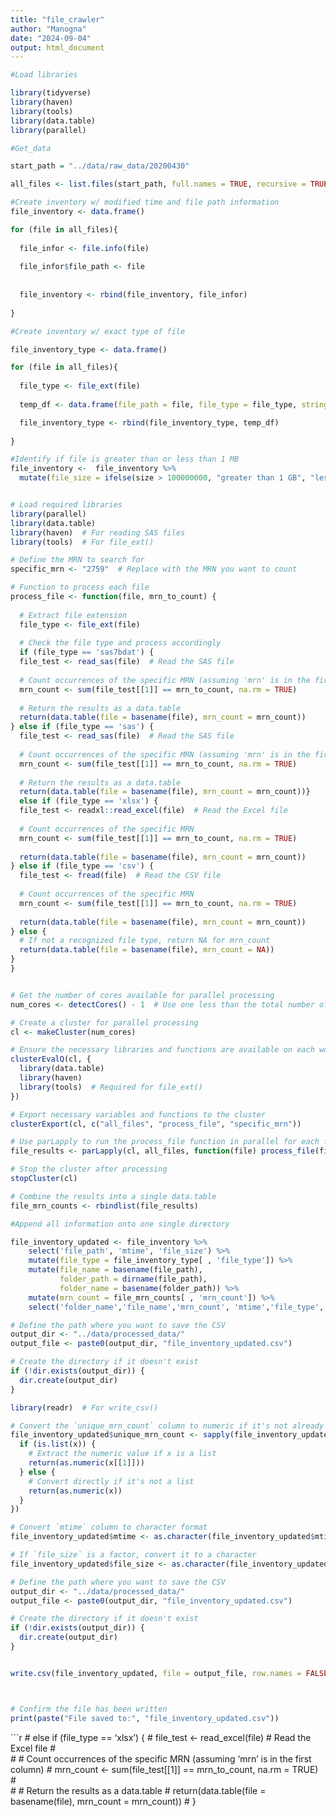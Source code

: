 ---
title: "file_crawler"
author: "Manogna"
date: "2024-09-04"
output: html_document
---


```{r}
#Load libraries

library(tidyverse)
library(haven)
library(tools)
library(data.table)
library(parallel)

#Get_data

start_path = "../data/raw_data/20200430"

all_files <- list.files(start_path, full.names = TRUE, recursive = TRUE)

#Create inventory w/ modified time and file path information
file_inventory <- data.frame()

for (file in all_files){ 
  
  file_infor <- file.info(file)
  
  file_infor$file_path <- file
  
  
  file_inventory <- rbind(file_inventory, file_infor)
  
}

#Create inventory w/ exact type of file

file_inventory_type <- data.frame()

for (file in all_files){ 
  
  file_type <- file_ext(file)
  
  temp_df <- data.frame(file_path = file, file_type = file_type, stringsAsFactors = FALSE)

  file_inventory_type <- rbind(file_inventory_type, temp_df)
  
}

#Identify if file is greater than or less than 1 MB
file_inventory <-  file_inventory %>%
  mutate(file_size = ifelse(size > 100000000, "greater than 1 GB", "less than 1GB"))



```

```{r}
# Load required libraries
library(parallel)
library(data.table)
library(haven)  # For reading SAS files
library(tools)  # For file_ext()

# Define the MRN to search for
specific_mrn <- "2759"  # Replace with the MRN you want to count

# Function to process each file
process_file <- function(file, mrn_to_count) {
  
  # Extract file extension
  file_type <- file_ext(file)
  
  # Check the file type and process accordingly
  if (file_type == 'sas7bdat') {
  file_test <- read_sas(file)  # Read the SAS file
  
  # Count occurrences of the specific MRN (assuming 'mrn' is in the first column)
  mrn_count <- sum(file_test[[1]] == mrn_to_count, na.rm = TRUE)
  
  # Return the results as a data.table
  return(data.table(file = basename(file), mrn_count = mrn_count))
} else if (file_type == 'sas') {
  file_test <- read_sas(file)  # Read the SAS file
  
  # Count occurrences of the specific MRN (assuming 'mrn' is in the first column)
  mrn_count <- sum(file_test[[1]] == mrn_to_count, na.rm = TRUE)
  
  # Return the results as a data.table
  return(data.table(file = basename(file), mrn_count = mrn_count))}
  else if (file_type == 'xlsx') {
  file_test <- readxl::read_excel(file)  # Read the Excel file
  
  # Count occurrences of the specific MRN
  mrn_count <- sum(file_test[[1]] == mrn_to_count, na.rm = TRUE)
  
  return(data.table(file = basename(file), mrn_count = mrn_count))
} else if (file_type == 'csv') {
  file_test <- fread(file)  # Read the CSV file
  
  # Count occurrences of the specific MRN
  mrn_count <- sum(file_test[[1]] == mrn_to_count, na.rm = TRUE)
  
  return(data.table(file = basename(file), mrn_count = mrn_count))
} else {
  # If not a recognized file type, return NA for mrn_count
  return(data.table(file = basename(file), mrn_count = NA))
}
}


# Get the number of cores available for parallel processing
num_cores <- detectCores() - 1  # Use one less than the total number of cores

# Create a cluster for parallel processing
cl <- makeCluster(num_cores)

# Ensure the necessary libraries and functions are available on each worker
clusterEvalQ(cl, {
  library(data.table)
  library(haven)
  library(tools)  # Required for file_ext()
})

# Export necessary variables and functions to the cluster
clusterExport(cl, c("all_files", "process_file", "specific_mrn"))

# Use parLapply to run the process_file function in parallel for each file
file_results <- parLapply(cl, all_files, function(file) process_file(file, specific_mrn))

# Stop the cluster after processing
stopCluster(cl)

# Combine the results into a single data.table
file_mrn_counts <- rbindlist(file_results)


```

```{r}
#Append all information onto one single directory

file_inventory_updated <- file_inventory %>%
    select('file_path', 'mtime', 'file_size') %>%
    mutate(file_type = file_inventory_type[ , 'file_type']) %>%
    mutate(file_name = basename(file_path),
           folder_path = dirname(file_path),
           folder_name = basename(folder_path)) %>%
    mutate(mrn_count = file_mrn_counts[ , 'mrn_count']) %>%
    select('folder_name','file_name','mrn_count', 'mtime','file_type', 'file_size')

```


```{r}
# Define the path where you want to save the CSV
output_dir <- "../data/processed_data/"
output_file <- paste0(output_dir, "file_inventory_updated.csv")

# Create the directory if it doesn't exist
if (!dir.exists(output_dir)) {
  dir.create(output_dir)
}

library(readr)  # For write_csv()

# Convert the `unique_mrn_count` column to numeric if it's not already
file_inventory_updated$unique_mrn_count <- sapply(file_inventory_updated$unique_mrn_count, function(x) {
  if (is.list(x)) {
    # Extract the numeric value if x is a list
    return(as.numeric(x[[1]]))
  } else {
    # Convert directly if it's not a list
    return(as.numeric(x))
  }
})

# Convert `mtime` column to character format
file_inventory_updated$mtime <- as.character(file_inventory_updated$mtime)

# If `file_size` is a factor, convert it to a character
file_inventory_updated$file_size <- as.character(file_inventory_updated$file_size)

# Define the path where you want to save the CSV
output_dir <- "../data/processed_data/"
output_file <- paste0(output_dir, "file_inventory_updated.csv")

# Create the directory if it doesn't exist
if (!dir.exists(output_dir)) {
  dir.create(output_dir)
}


write.csv(file_inventory_updated, file = output_file, row.names = FALSE)



# Confirm the file has been written
print(paste("File saved to:", "file_inventory_updated.csv"))
```


```{r}
# else if (file_type == 'xlsx') {
#     file_test <- read_excel(file)  # Read the Excel file
#     
#     # Count occurrences of the specific MRN (assuming 'mrn' is in the first column)
#     mrn_count <- sum(file_test[[1]] == mrn_to_count, na.rm = TRUE)
#     
#     # Return the results as a data.table
#     return(data.table(file = basename(file), mrn_count = mrn_count))
# }